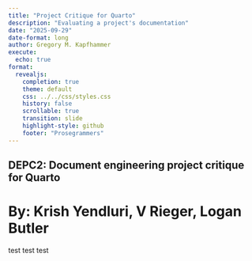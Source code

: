 ```yaml
---
title: "Project Critique for Quarto"
description: "Evaluating a project's documentation"
date: "2025-09-29"
date-format: long
author: Gregory M. Kapfhammer
execute:
  echo: true
format:
  revealjs:
    completion: true
    theme: default
    css: ../../css/styles.css
    history: false
    scrollable: true
    transition: slide
    highlight-style: github
    footer: "Prosegrammers"
---
```


## DEPC2: Document engineering project critique for Quarto
# By: Krish Yendluri, V Rieger, Logan Butler
test test test